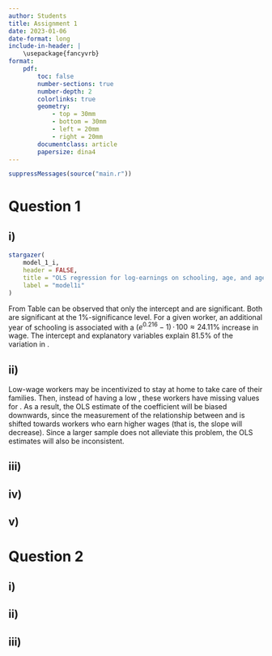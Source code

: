 ```yaml
---
author: Students
title: Assignment 1
date: 2023-01-06
date-format: long
include-in-header: |
    \usepackage{fancyvrb}
format:
    pdf:
        toc: false
        number-sections: true
        number-depth: 2
        colorlinks: true
        geometry:
            - top = 30mm
            - bottom = 30mm
            - left = 20mm
            - right = 20mm
        documentclass: article
        papersize: dina4
---
```


```r

suppressMessages(source("main.r"))

```


# Question 1

## i)

```r

stargazer(
    model_1_i,
    header = FALSE,
    title = "OLS regression for log-earnings on schooling, age, and age squared." ,
    label = "model1i"
)

```

From Table \ref{model1i} can be observed that only the intercept and \verb+schooling+ are significant. 
Both are significant at the $1\%$-significance level.
For a given worker, an additional year of schooling is associated with a $(e^{0.216} - 1)\,\cdot\,100 \approx 24.11\%$ increase in wage.
The intercept and explanatory variables explain $81.5\%$ of the variation in \verb+logwage+.

## ii)

Low-wage workers may be incentivized to stay at home to take care of their families.
Then, instead of having a low \verb+logwage+, these workers have missing values for \verb+logwage+.
As a result, the OLS estimate of the \verb+schooling+ coefficient will be biased downwards, since the measurement of the relationship between \verb+logwage+ and \verb+schooling+ is shifted towards workers who earn higher wages (that is, the slope will decrease). Since a larger sample does not alleviate this problem, the OLS estimates will also be inconsistent.

<!-- formulate sample selection model -->

## iii)

## iv)

## v)

# Question 2

## i)

## ii)

## iii)